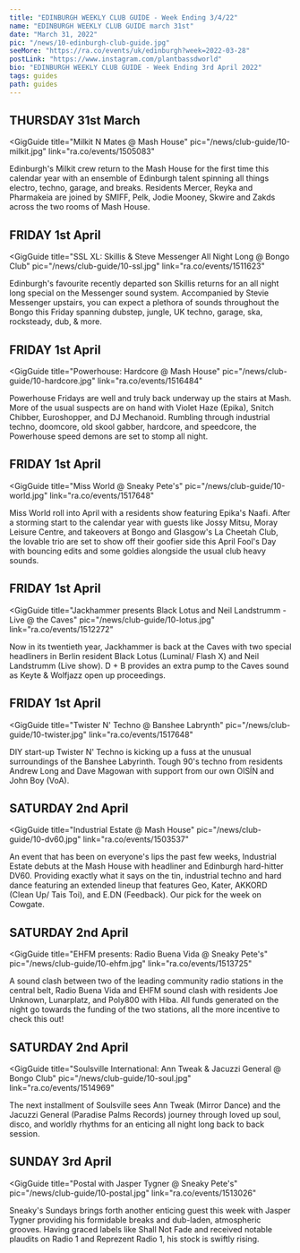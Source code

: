 ---
title: "EDINBURGH WEEKLY CLUB GUIDE - Week Ending 3/4/22"
name: "EDINBURGH WEEKLY CLUB GUIDE march 31st"
date: "March 31, 2022"
pic: "/news/10-edinburgh-club-guide.jpg"
seeMore: "https://ra.co/events/uk/edinburgh?week=2022-03-28"
postLink: "https://www.instagram.com/plantbassdworld"
bio: "EDINBURGH WEEKLY CLUB GUIDE - Week Ending 3rd April 2022"
tags: guides
path: guides
---

## THURSDAY 31st March

<GigGuide
  title="Milkit N Mates @ Mash House"
  pic="/news/club-guide/10-milkit.jpg"
  link="ra.co/events/1505083"
>
  Edinburgh's Milkit crew return to the Mash House for the first time this calendar year with an
  ensemble of Edinburgh talent spinning all things electro, techno, garage, and breaks. Residents
  Mercer, Reyka and Pharmakeia are joined by SMIFF, Pelk, Jodie Mooney, Skwire and Zakds across the
  two rooms of Mash House.
</GigGuide>

## FRIDAY 1st April

<GigGuide
  title="SSL XL: Skillis & Steve Messenger All Night Long @ Bongo Club"
  pic="/news/club-guide/10-ssl.jpg"
  link="ra.co/events/1511623"
>
  Edinburgh's favourite recently departed son Skillis returns for an all night long special on the
  Messenger sound system. Accompanied by Stevie Messenger upstairs, you can expect a plethora of
  sounds throughout the Bongo this Friday spanning dubstep, jungle, UK techno, garage, ska,
  rocksteady, dub, & more.
</GigGuide>

## FRIDAY 1st April

<GigGuide
  title="Powerhouse: Hardcore @ Mash House"
  pic="/news/club-guide/10-hardcore.jpg"
  link="ra.co/events/1516484"
>
  Powerhouse Fridays are well and truly back underway up the stairs at Mash. More of the usual
  suspects are on hand with Violet Haze (Epika), Snitch Chibber, Euroshopper, and DJ Mechanoid.
  Rumbling through industrial techno, doomcore, old skool gabber, hardcore, and speedcore, the
  Powerhouse speed demons are set to stomp all night.
</GigGuide>

## FRIDAY 1st April

<GigGuide
  title="Miss World @ Sneaky Pete's"
  pic="/news/club-guide/10-world.jpg"
  link="ra.co/events/1517648"
>
  Miss World roll into April with a residents show featuring Epika's Naafi. After a storming start
  to the calendar year with guests like Jossy Mitsu, Moray Leisure Centre, and takeovers at Bongo
  and Glasgow's La Cheetah Club, the lovable trio are set to show off their goofier side this April
  Fool's Day with bouncing edits and some goldies alongside the usual club heavy sounds.
</GigGuide>

## FRIDAY 1st April

<GigGuide
  title="Jackhammer presents Black Lotus and Neil Landstrumm - Live @ the Caves"
  pic="/news/club-guide/10-lotus.jpg"
  link="ra.co/events/1512272"
>
  Now in its twentieth year, Jackhammer is back at the Caves with two special headliners in Berlin
  resident Black Lotus (Luminal/ Flash X) and Neil Landstrumm (Live show). D + B provides an extra
  pump to the Caves sound as Keyte & Wolfjazz open up proceedings.
</GigGuide>

## FRIDAY 1st April

<GigGuide
  title="Twister N' Techno @ Banshee Labrynth"
  pic="/news/club-guide/10-twister.jpg"
  link="ra.co/events/1517648"
>
  DIY start-up Twister N' Techno is kicking up a fuss at the unusual surroundings of the Banshee
  Labyrinth. Tough 90's techno from residents Andrew Long and Dave Magowan with support from our own
  OISÍN and John Boy (VoA).
</GigGuide>

## SATURDAY 2nd April

<GigGuide
  title="Industrial Estate @ Mash House"
  pic="/news/club-guide/10-dv60.jpg"
  link="ra.co/events/1503537"
>
  An event that has been on everyone's lips the past few weeks, Industrial Estate debuts at the Mash
  House with headliner and Edinburgh hard-hitter DV60. Providing exactly what it says on the tin,
  industrial techno and hard dance featuring an extended lineup that features Geo, Kater, AKKORD
  (Clean Up/ Tais Toi), and E.DN (Feedback). Our pick for the week on Cowgate.
</GigGuide>

## SATURDAY 2nd April

<GigGuide
  title="EHFM presents: Radio Buena Vida @ Sneaky Pete's"
  pic="/news/club-guide/10-ehfm.jpg"
  link="ra.co/events/1513725"
>
  A sound clash between two of the leading community radio stations in the central belt, Radio Buena
  Vida and EHFM sound clash with residents Joe Unknown, Lunarplatz, and Poly800 with Hiba. All funds
  generated on the night go towards the funding of the two stations, all the more incentive to check
  this out!
</GigGuide>

## SATURDAY 2nd April

<GigGuide
  title="Soulsville International: Ann Tweak & Jacuzzi General @ Bongo Club"
  pic="/news/club-guide/10-soul.jpg"
  link="ra.co/events/1514969"
>
  The next installment of Soulsville sees Ann Tweak (Mirror Dance) and the Jacuzzi General (Paradise
  Palms Records) journey through loved up soul, disco, and worldly rhythms for an enticing all night
  long back to back session.
</GigGuide>

## SUNDAY 3rd April

<GigGuide
  title="Postal with Jasper Tygner @ Sneaky Pete's"
  pic="/news/club-guide/10-postal.jpg"
  link="ra.co/events/1513026"
>
  Sneaky's Sundays brings forth another enticing guest this week with Jasper Tygner providing his
  formidable breaks and dub-laden, atmospheric grooves. Having graced labels like Shall Not Fade and
  received notable plaudits on Radio 1 and Reprezent Radio 1, his stock is swiftly rising.
</GigGuide>
